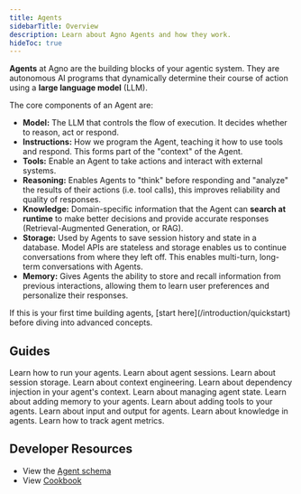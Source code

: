 ```yaml
---
title: Agents
sidebarTitle: Overview
description: Learn about Agno Agents and how they work.
hideToc: true
---
```


**Agents** at Agno are the building blocks of your agentic system. They are autonomous AI programs that dynamically determine their course of action using a **large language model** (LLM).

The core components of an Agent are:

- **Model:** The LLM that controls the flow of execution. It decides whether to reason, act or respond.
- **Instructions:** How we program the Agent, teaching it how to use tools and respond. This forms part of the "context" of the Agent.
- **Tools:** Enable an Agent to take actions and interact with external systems.
- **Reasoning:** Enables Agents to "think" before responding and "analyze" the results of their actions (i.e. tool calls), this improves reliability and quality of responses.
- **Knowledge:** Domain-specific information that the Agent can **search at runtime** to make better decisions and provide accurate responses (Retrieval-Augmented Generation, or RAG). 
- **Storage:** Used by Agents to save session history and state in a database. Model APIs are stateless and storage enables us to continue conversations from where they left off. This enables multi-turn, long-term conversations with Agents.
- **Memory:** Gives Agents the ability to store and recall information from previous interactions, allowing them to learn user preferences and personalize their responses.

<Tip>
  If this is your first time building agents, [start here](/introduction/quickstart) before diving into advanced concepts.
</Tip>

## Guides

<CardGroup cols={2}>
  <Card
    title="Running your Agent"
    icon="user-robot"
    iconType="duotone"
    href="/concepts/agents/run"
  >
    Learn how to run your agents.
  </Card>
  <Card
    title="Agent Sessions"
    icon="comments"
    iconType="duotone"
    href="/concepts/agents/sessions"
  >
    Learn about agent sessions.
  </Card>
  <Card
    title="Agent Storage"
    icon="database"
    iconType="duotone"
    href="/concepts/agents/storage"
  >
    Learn about session storage.
  </Card>
  <Card
    title="Context Engineering"
    icon="file-lines"
    iconType="duotone"
    href="/concepts/agents/context"
  >
    Learn about context engineering.
  </Card>
  <Card
    title="Dependencies"
    icon="brackets-curly"
    iconType="duotone"
    href="/concepts/agents/dependencies"
  >
    Learn about dependency injection in your agent's context.
  </Card>
  <Card
    title="Agent State"
    icon="crystal-ball"
    iconType="duotone"
    href="/concepts/agents/state"
  >
    Learn about managing agent state.
  </Card>
  <Card
    title="Memory"
    icon="head-side-brain"
    iconType="duotone"
    href="/concepts/agents/memory"
  >
    Learn about adding memory to your agents.
  </Card>
  <Card
    title="Tools"
    icon="wrench"
    iconType="duotone"
    href="/concepts/agents/tools"
  >
    Learn about adding tools to your agents.
  </Card>
  <Card
    title="Input & Output"
    icon="fire"
    iconType="duotone"
    href="/concepts/agents/input-output"
  >
    Learn about input and output for agents.
  </Card>
  <Card
    title="Knowledge"
    icon="books"
    iconType="duotone"
    href="/concepts/agents/knowledge"
  >
    Learn about knowledge in agents.
  </Card>
  <Card
    title="Agent Metrics"
    icon="chart-line"
    iconType="duotone"
    href="/concepts/agents/metrics"
  >
    Learn how to track agent metrics.
  </Card>
</CardGroup>

## Developer Resources

- View the [Agent schema](/reference/agents/agent)
- View [Cookbook](https://github.com/agno-agi/agno/tree/main/cookbook/agents/README.md)
